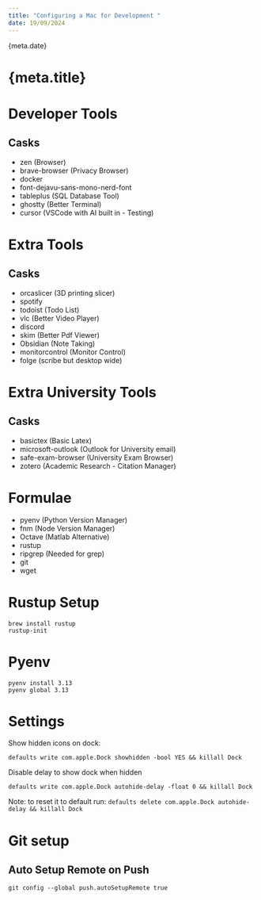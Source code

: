 ```yaml
---
title: "Configuring a Mac for Development "
date: 19/09/2024
---
```


<span>{meta.date}</span>
<h1>{meta.title}</h1>

# Developer Tools
## Casks
- zen (Browser)
- brave-browser (Privacy Browser)
- docker
- font-dejavu-sans-mono-nerd-font
- tableplus (SQL Database Tool)
- ghostty (Better Terminal)
- cursor (VSCode with AI built in - Testing)

# Extra Tools
## Casks
- orcaslicer (3D printing slicer)
- spotify
- todoist (Todo List)
- vlc (Better Video Player)
- discord
- skim (Better Pdf Viewer)
- Obsidian (Note Taking)
- monitorcontrol (Monitor Control)
- folge (scribe but desktop wide)

# Extra University Tools
## Casks
- basictex (Basic Latex)
- microsoft-outlook (Outlook for University email)
- safe-exam-browser (University Exam Browser)
- zotero (Academic Research - Citation Manager)


# Formulae
- pyenv (Python Version Manager)
- fnm (Node Version Manager)
- Octave (Matlab Alternative)
- rustup
- ripgrep (Needed for grep)
- git
- wget

# Rustup Setup
```
brew install rustup
rustup-init
```

# Pyenv
```
pyenv install 3.13
pyenv global 3.13
```

# Settings
Show hidden icons on dock:
```
defaults write com.apple.Dock showhidden -bool YES && killall Dock
```

Disable delay to show dock when hidden
```
defaults write com.apple.Dock autohide-delay -float 0 && killall Dock
```
Note: to reset it to default run: `defaults delete com.apple.Dock autohide-delay && killall Dock`
 
# Git setup
## Auto Setup Remote on Push
```
git config --global push.autoSetupRemote true
```

